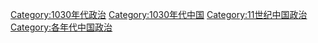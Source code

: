 [[Category:1030年代政治|Category:1030年代政治]]
[[Category:1030年代中国|Category:1030年代中国]]
[[Category:11世纪中国政治|Category:11世纪中国政治]]
[[Category:各年代中国政治|Category:各年代中国政治]]